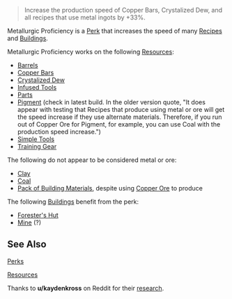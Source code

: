 <blockquote>Increase the production speed of Copper Bars, Crystalized Dew, and all recipes that use metal ingots by +33%.</blockquote>

Metallurgic Proficiency is a [[Perks|Perk]] that increases the speed of many [[Recipes]] and [[Buildings]]. 


Metallurgic Proficiency works on the following [[Resources]]:
* [[Barrels]]
* [[Copper Bars]]
* [[Crystalized Dew]]
* [[Infused Tools]]
* [[Parts]]
* [[Pigment]] (check in latest build. In the older version quote, "It does appear with testing that Recipes that produce using metal or ore will get the speed increase if they use alternate materials. Therefore, if you run out of Copper Ore for Pigment, for example, you can use Coal with the production speed increase.")
* [[Simple Tools]]
* [[Training Gear]]

The following do not appear to be considered metal or ore:
* [[Clay]]
* [[Coal]]
* [[Pack of Building Materials]], despite using [[Copper Ore]] to produce


The following [[Buildings]] benefit from the perk:
* [[Forester's Hut]]
* [[Mine]] (?)

==See Also==

[[Perks]]

[[Resources]]

Thanks to '''u/kaydenkross''' on Reddit for their [https://www.reddit.com/r/Against_the_Storm/comments/105vbao/metallurgic_proficiency_cornerstone_perk/?utm_source=share&utm_medium=ios_app&utm_name=iossmf|initial research].